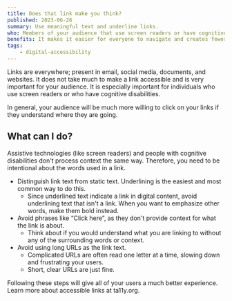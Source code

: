 ```yaml
---
title: Does that link make you think?
published: 2023-06-26
summary: Use meaningful text and underline links.
who: Members of your audience that use screen readers or have cognitive or learning disabilities.
benefits: It makes it easier for everyone to navigate and creates fewer incorrect link clicks.
tags:
    - digital-accessibility
---
```



Links are everywhere; present in email, social media, documents, and websites. It does not take much to make a link accessible and is very important for your audience. It is especially important for individuals who use screen readers or who have cognitive disabilities.

In general, your audience will be much more willing to click on your links if they understand where they are going.

## What can I do?

Assistive technologies (like screen readers) and people with cognitive disabilities don't process context the same way. Therefore, you need to be intentional about the words used in a link.
- Distinguish link text from static text. Underlining is the easiest and most common way to do this.
    - Since underlined text indicate a link in digital content, avoid underlining text that isn't a link. When you want to emphasize other words, make them bold instead.
- Avoid phrases like “Click here”, as they don't provide context for what the link is about.
    - Think about if you would understand what you are linking to without any of the surrounding words or context.
- Avoid using long URLs as the link text. 
    - Complicated URLs are often read one letter at a time, slowing down and frustrating your users.
    - Short, clear URLs are just fine.

Following these steps will give all of your users a much better experience. <ExternalLink inline href="https://www.ta11y.org/learning/topic?key=design.link_a11y">Learn more about accessible links</ExternalLink> at <span class="text-brand text-primary fw-bold">t<span class="fw-lighter">a11y</span>.org</span>.